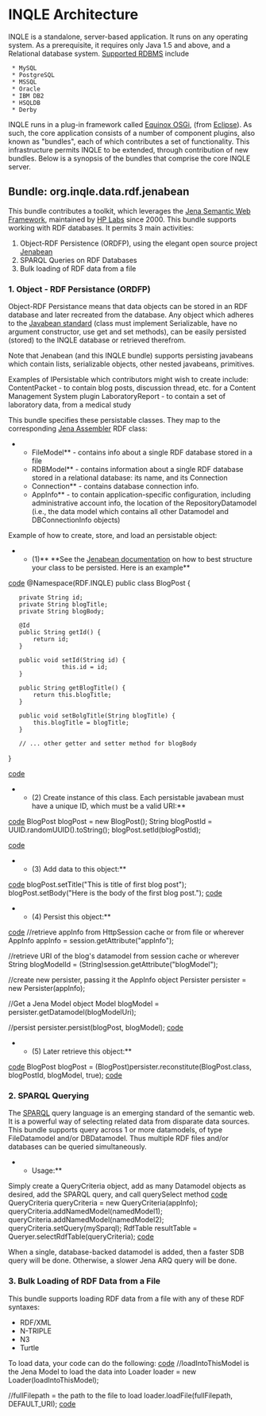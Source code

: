 =INQLE Architecture=

INQLE is a standalone, server-based application. It runs on any operating system. As a prerequisite, it requires only Java 1.5 and above, and a Relational database system. [[http://jena.sourceforge.net/SDB/|Supported RDBMS]] include
  * MySQL
  * PostgreSQL
  * MSSQL
  * Oracle
  * IBM DB2
  * HSQLDB
  * Derby

INQLE runs in a plug-in framework called [[http://www.eclipse.org/equinox/|Equinox OSGi]], (from [[http://www.eclipse.org/|Eclipse]]). As such, the core application consists of a number of component plugins, also known as "bundles", each of which contributes a set of functionality. This infrastructure permits INQLE to be extended, through contribution of new bundles. Below is a synopsis of the bundles that comprise the core INQLE server.

==Bundle: org.inqle.data.rdf.jenabean==
This bundle contributes a toolkit, which leverages the [[http://jena.sourceforge.net/|Jena Semantic Web Framework]], maintained by [[http://www.hpl.hp.com/|HP Labs]] since 2000. This bundle supports working with RDF databases. It permits 3 main activities:
# Object-RDF Persistence (ORDFP), using the elegant open source project [[http://code.google.com/p/jenabean/|Jenabean]]
# SPARQL Queries on RDF Databases
# Bulk loading of RDF data from a file

===1. Object - RDF Persistance (ORDFP)===
Object-RDF Persistance means that data objects can be stored in an RDF database and later recreated from the database. Any object which adheres to the [[http://en.wikipedia.org/wiki/JavaBeans|Javabean standard]] (class must implement Serializable, have no argument constructor, use get and set methods), can be easily persisted (stored) to the INQLE database or retrieved therefrom.

Note that Jenabean (and this INQLE bundle) supports persisting javabeans which contain lists, serializable objects, other nested javabeans, primitives.

Examples of IPersistable which contributors might wish to create include:
ContentPacket - to contain blog posts, discussion thread, etc. for a Content Management System plugin
LaboratoryReport - to contain a set of laboratory data, from a medical study

This bundle specifies these persistable classes. They map to the corresponding [[http://jena.sourceforge.net/assembler/assembler-howto.html|Jena Assembler]] RDF class:
**FileModel** - contains info about a single RDF database stored in a file
**RDBModel** - contains information about a single RDF database stored in a relational database: its name, and its Connection
**Connection** - contains database connection info.
**AppInfo** - to contain application-specific configuration, including administrative account info, the location of the RepositoryDatamodel (i.e., the data model which contains all other Datamodel and DBConnectionInfo objects)

Example of how to create, store, and load an persistable object:


**(1)** **See the [[http://code.google.com/p/jenabean/w/list|Jenabean documentation]] on how to best structure your class to be persisted. Here is an example**
[[code]]
@Namespace(RDF.INQLE)
public class BlogPost {

    private String id;
    private String blogTitle;
    private String blogBody;

    @Id
    public String getId() {
        return id;
    }

    public void setId(String id) {
                this.id = id;
    }

    public String getBlogTitle() {
        return this.blogTitle;
    }

    public void setBolgTitle(String blogTitle) {
        this.blogTitle = blogTitle;
    }

    // ... other getter and setter method for blogBody

}

[[code]]

**(2) Create instance of this class. Each persistable javabean must have a unique ID, which must be a valid URI:**
[[code]]
BlogPost blogPost = new BlogPost();
String blogPostId = UUID.randomUUID().toString();
blogPost.setId(blogPostId);

[[code]]

**(3) Add data to this object:**
[[code]]
blogPost.setTitle("This is title of first blog post");
blogPost.setBody("Here is the body of the first blog post.");
[[code]]

**(4) Persist this object:**
[[code]]
//retrieve appInfo from HttpSession cache or from file or wherever
AppInfo appInfo = session.getAttribute("appInfo");

//retrieve URI of the blog's datamodel from session cache or wherever
String blogModelId = (String)session.getAttribute("blogModel");

//create new persister, passing it the AppInfo object
Persister persister = new Persister(appInfo);

//Get a Jena Model object
Model blogModel = persister.getDatamodel(blogModelUri);

//persist
persister.persist(blogPost, blogModel);
[[code]]
**(5) Later retrieve this object:**
[[code]]
BlogPost blogPost = (BlogPost)persister.reconstitute(BlogPost.class, blogPostId, blogModel, true);
[[code]]

===2. SPARQL Querying===
The [[http://www.w3.org/TR/rdf-sparql-query/|SPARQL]] query language is an emerging standard of the semantic web. It is a powerful way of selecting related data from disparate data sources. This bundle supports query across 1 or more datamodels, of type FileDatamodel and/or DBDatamodel. Thus multiple RDF files and/or databases can be queried simultaneously.

**Usage:**
Simply create a QueryCriteria object, add as many Datamodel objects as desired, add the SPARQL query, and call querySelect method
[[code]]
QueryCriteria queryCriteria = new QueryCriteria(appInfo);
queryCriteria.addNamedModel(namedModel1);
queryCriteria.addNamedModel(namedModel2);
queryCriteria.setQuery(mySparql);
RdfTable resultTable = Queryer.selectRdfTable(queryCriteria);
[[code]]

When a single, database-backed datamodel is added, then a faster SDB query will be done. Otherwise, a slower Jena ARQ query will be done.

===3. Bulk Loading of RDF Data from a File===
This bundle supports loading RDF data from a file with any of these RDF syntaxes:
* RDF/XML
* N-TRIPLE
* N3
* Turtle

To load data, your code can do the following:
[[code]]
//loadIntoThisModel is the Jena Model to load the data into
Loader loader = new Loader(loadIntoThisModel);

//fullFilepath = the path to the file to load
loader.loadFile(fullFilepath, DEFAULT_URI);
[[code]]